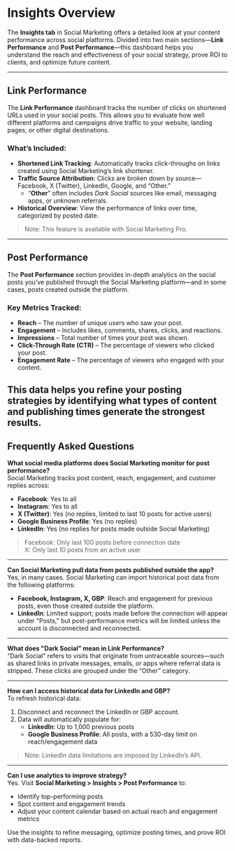 # Insights Overview

The **Insights tab** in Social Marketing offers a detailed look at your content performance across social platforms. Divided into two main sections—**Link Performance** and **Post Performance**—this dashboard helps you understand the reach and effectiveness of your social strategy, prove ROI to clients, and optimize future content.

---

## Link Performance

The **Link Performance** dashboard tracks the number of clicks on shortened URLs used in your social posts. This allows you to evaluate how well different platforms and campaigns drive traffic to your website, landing pages, or other digital destinations.

### What’s Included:
- **Shortened Link Tracking**: Automatically tracks click-throughs on links created using Social Marketing’s link shortener.
- **Traffic Source Attribution**: Clicks are broken down by source—Facebook, X (Twitter), LinkedIn, Google, and “Other.”  
  - “**Other**” often includes *Dark Social* sources like email, messaging apps, or unknown referrals.
- **Historical Overview**: View the performance of links over time, categorized by posted date.

> Note: This feature is available with Social Marketing Pro.

---

## Post Performance

The **Post Performance** section provides in-depth analytics on the social posts you’ve published through the Social Marketing platform—and in some cases, posts created outside the platform.

### Key Metrics Tracked:
- **Reach** – The number of unique users who saw your post.
- **Engagement** – Includes likes, comments, shares, clicks, and reactions.
- **Impressions** – Total number of times your post was shown.
- **Click-Through Rate (CTR)** – The percentage of viewers who clicked your post.
- **Engagement Rate** – The percentage of viewers who engaged with your content.

This data helps you refine your posting strategies by identifying what types of content and publishing times generate the strongest results.
---

## Frequently Asked Questions

**What social media platforms does Social Marketing monitor for post performance?**  
Social Marketing tracks post content, reach, engagement, and customer replies across:  
- **Facebook**: Yes to all  
- **Instagram**: Yes to all  
- **X (Twitter)**: Yes (no replies, limited to last 10 posts for active users)  
- **Google Business Profile**: Yes (no replies)  
- **LinkedIn**: Yes (no replies for posts made outside Social Marketing)

> Facebook: Only last 100 posts before connection date  
> X: Only last 10 posts from an active user

---

**Can Social Marketing pull data from posts published outside the app?**  
Yes, in many cases. Social Marketing can import historical post data from the following platforms:
- **Facebook, Instagram, X, GBP**: Reach and engagement for previous posts, even those created outside the platform.
- **LinkedIn**: Limited support; posts made before the connection will appear under "Posts," but post-performance metrics will be limited unless the account is disconnected and reconnected.

---

**What does "Dark Social" mean in Link Performance?**  
“Dark Social” refers to visits that originate from untraceable sources—such as shared links in private messages, emails, or apps where referral data is stripped. These clicks are grouped under the “Other” category.

---

**How can I access historical data for LinkedIn and GBP?**  
To refresh historical data:
1. Disconnect and reconnect the LinkedIn or GBP account.
2. Data will automatically populate for:
   - **LinkedIn**: Up to 1,000 previous posts
   - **Google Business Profile**: All posts, with a 530-day limit on reach/engagement data

> Note: LinkedIn data limitations are imposed by LinkedIn’s API.

---

**Can I use analytics to improve strategy?**  
Yes. Visit **Social Marketing > Insights > Post Performance** to:
- Identify top-performing posts
- Spot content and engagement trends
- Adjust your content calendar based on actual reach and engagement metrics

Use the insights to refine messaging, optimize posting times, and prove ROI with data-backed reports.
